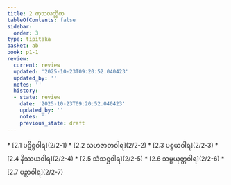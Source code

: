 ```yaml
---
title: 2 ကုသလတ္တိက
tableOfContents: false
sidebar:
  order: 3
type: tipitaka
basket: ab
book: p1-1
review:
  current: review
  updated: '2025-10-23T09:20:52.040423'
  updated_by: ''
  notes: ''
  history:
  - state: review
    date: '2025-10-23T09:20:52.040423'
    updated_by: ''
    notes: ''
    previous_state: draft
---
```



<ReviewStatus review={frontmatter.review} showDetails={true} />

<HypothesisAnnotation frontmatter={frontmatter} />

<DynamicBreadcrumb />



<TableOfContents book="p1-1" section="2">
* [2.1 ပဋိစ္စဝါရ](2/2-1)
* [2.2 သဟဇာတဝါရ](2/2-2)
* [2.3 ပစ္စယဝါရ](2/2-3)
* [2.4 နိဿယဝါရ](2/2-4)
* [2.5 သံသဋ္ဌဝါရ](2/2-5)
* [2.6 သမ္ပယုတ္တဝါရ](2/2-6)
* [2.7 ပဉှာဝါရ](2/2-7)
</TableOfContents>